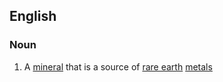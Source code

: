 ==English==

===Noun===
{{en-noun|-}}

# {{context|mineralogy|lang=en}} A [[mineral]] that is a source of [[rare earth]] [[metal]]s